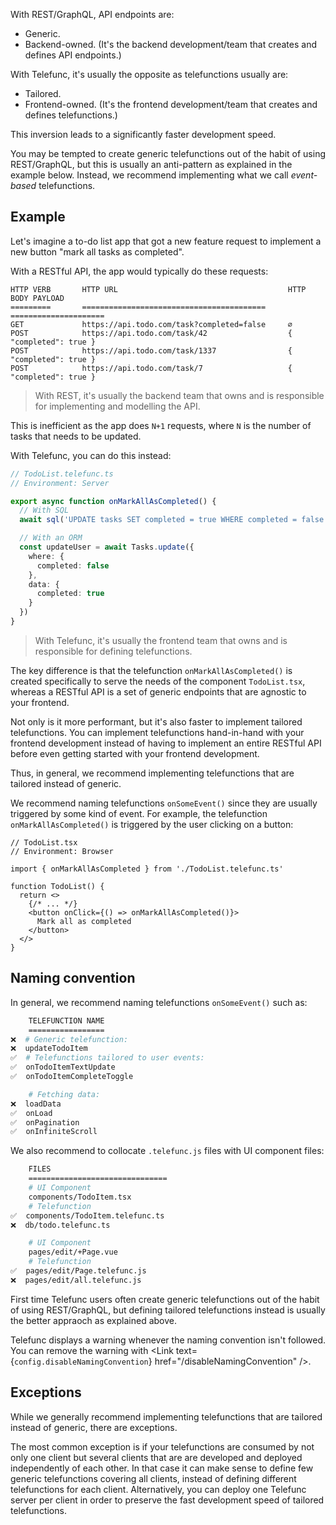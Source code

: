
With REST/GraphQL, API endpoints are:

- Generic.
- Backend-owned. (It's the backend development/team that creates and defines API endpoints.)

With Telefunc, it's usually the opposite as telefunctions usually are:

- Tailored.
- Frontend-owned. (It's the frontend development/team that creates and defines telefunctions.)

This inversion leads to a significantly faster development speed.

You may be tempted to create generic telefunctions out of the habit of using REST/GraphQL, but this is usually an anti-pattern as explained in the example below. Instead, we recommend implementing what we call *event-based* telefunctions.

## Example

Let's imagine a to-do list app that got a new feature request to implement a new button "mark all tasks as completed".

With a RESTful API, the app would typically do these requests:

```
HTTP VERB       HTTP URL                                      HTTP BODY PAYLOAD
=========       =========================================     =====================
GET             https://api.todo.com/task?completed=false     ∅
POST            https://api.todo.com/task/42                  { "completed": true }
POST            https://api.todo.com/task/1337                { "completed": true }
POST            https://api.todo.com/task/7                   { "completed": true }
```

> With REST, it's usually the backend team that owns and is responsible for implementing and modelling the API.

This is inefficient as the app does `N+1` requests, where `N` is the number of tasks that needs to be updated.

With Telefunc, you can do this instead:

```ts
// TodoList.telefunc.ts
// Environment: Server

export async function onMarkAllAsCompleted() {
  // With SQL
  await sql('UPDATE tasks SET completed = true WHERE completed = false')

  // With an ORM
  const updateUser = await Tasks.update({
    where: {
      completed: false
    },
    data: {
      completed: true
    }
  })
}
```

> With Telefunc, it's usually the frontend team that owns and is responsible for defining telefunctions.

The key difference is that the telefunction `onMarkAllAsCompleted()` is created specifically to serve the needs of the component `TodoList.tsx`, whereas a RESTful API is a set of generic endpoints that are agnostic to your frontend.

Not only is it more performant, but it's also faster to implement tailored telefunctions. You can implement telefunctions hand-in-hand with your frontend development instead of having to implement an entire RESTful API before even getting started with your frontend development.

Thus, in general, we recommend implementing telefunctions that are tailored instead of generic.

We recommend naming telefunctions `onSomeEvent()` since they are usually triggered by some kind of event. For example, the telefunction `onMarkAllAsCompleted()` is triggered by the user clicking on a button:

```tsx
// TodoList.tsx
// Environment: Browser

import { onMarkAllAsCompleted } from './TodoList.telefunc.ts'

function TodoList() {
  return <>
    {/* ... */}
    <button onClick={() => onMarkAllAsCompleted()}>
      Mark all as completed
    </button>
  </>
}
```


## Naming convention

In general, we recommend naming telefunctions `onSomeEvent()` such as:

```bash
    TELEFUNCTION NAME
    =================
❌  # Generic telefunction:
❌  updateTodoItem
✅  # Telefunctions tailored to user events:
✅  onTodoItemTextUpdate
✅  onTodoItemCompleteToggle

    # Fetching data:
❌  loadData
✅  onLoad
✅  onPagination
✅  onInfiniteScroll
```

We also recommend to collocate `.telefunc.js` files with UI component files:

```bash
    FILES
    ===============================
    # UI Component
    components/TodoItem.tsx
    # Telefunction
✅  components/TodoItem.telefunc.ts
❌  db/todo.telefunc.ts

    # UI Component
    pages/edit/+Page.vue
    # Telefunction
✅  pages/edit/Page.telefunc.js
❌  pages/edit/all.telefunc.js
```

First time Telefunc users often create generic telefunctions out of the habit of using REST/GraphQL, but defining tailored telefunctions instead is usually the better appraoch as explained above.

Telefunc displays a warning whenever the naming convention isn't followed. You can remove the warning with <Link text={<code>config.disableNamingConvention</code>} href="/disableNamingConvention" />.

## Exceptions

While we generally recommend implementing telefunctions that are tailored instead of generic, there are exceptions.

The most common exception is if your telefunctions are consumed by not only one client but several clients that are are developed and deployed independently of each other. In that case it can make sense to define few generic telefunctions covering all clients, instead of defining different telefunctions for each client. Alternatively, you can deploy one Telefunc server per client in order to preserve the fast development speed of tailored telefunctions.
